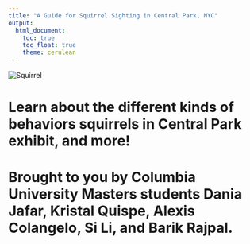 ```yaml
---
title: "A Guide for Squirrel Sighting in Central Park, NYC"
output: 
  html_document:
    toc: true
    toc_float: true
    theme: cerulean
---
```


<img src="Squirrel.JPG" alt="Squirrel">

# Learn about the different kinds of behaviors squirrels in Central Park exhibit, and more!

# Brought to you by Columbia University Masters students Dania Jafar, Kristal Quispe, Alexis Colangelo, Si Li, and Barik Rajpal.
